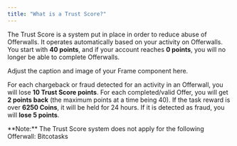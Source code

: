 ```yaml
---
title: "What is a Trust Score?"
---
```


The Trust Score is a system put in place in order to reduce abuse of Offerwalls. It operates automatically based on your activity on Offerwalls. You start with **40 points**, and if your account reaches **0 points**, you will no longer be able to complete Offerwalls.

<Frame>
  Adjust the caption and image of your Frame component here.
</Frame>

For each chargeback or fraud detected for an activity in an Offerwall, you will lose **10 Trust Score points**. For each completed/valid Offer, you will get **2 points back** (the maximum points at a time being 40). If the task reward is over **6250 Coins**, it will be held for 24 hours. If it is detected as fraud, you will **lose 5 points**.

<Note>
  **Note:** The Trust Score system does not apply for the following Offerwall: Bitcotasks
</Note>